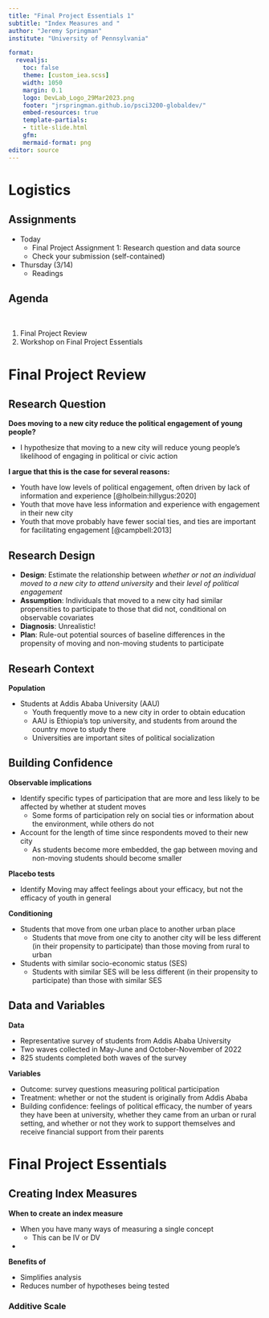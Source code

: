 ```yaml
---
title: "Final Project Essentials 1"
subtitle: "Index Measures and "
author: "Jeremy Springman"
institute: "University of Pennsylvania"

format:
  revealjs:
    toc: false
    theme: [custom_iea.scss]
    width: 1050
    margin: 0.1
    logo: DevLab_Logo_29Mar2023.png
    footer: "jrspringman.github.io/psci3200-globaldev/"
    embed-resources: true
    template-partials:
    - title-slide.html
    gfm:
    mermaid-format: png
editor: source
---
```


# Logistics

## Assignments

- Today
  + Final Project Assignment 1: Research question and data source
  + Check your submission (self-contained)
- Thursday (3/14)
  + Readings
  
## Agenda

\

1. Final Project Review
2. Workshop on Final Project Essentials

# Final Project Review

## Research Question

**Does moving to a new city reduce the political engagement of young people?**  

- I hypothesize that moving to a new city will reduce young people's likelihood of engaging in political or civic action

**I argue that this is the case for several reasons:**

- Youth have low levels of political engagement, often driven by lack of information and experience [@holbein:hillygus:2020]
- Youth that move have less information and experience with engagement in their new city
- Youth that move probably have fewer social ties, and ties are important for facilitating engagement [@campbell:2013]

## Research Design

- **Design**: Estimate the relationship between *whether or not an individual moved to a new city to attend university* and their *level of political engagement*
- **Assumption**: Individuals that moved to a new city had similar propensities to participate to those that did not, conditional on observable covariates 
- **Diagnosis**: Unrealistic!
- **Plan**: Rule-out potential sources of baseline differences in the propensity of moving and non-moving students to participate

## Researh Context

**Population**

- Students at Addis Ababa University (AAU)
  + Youth frequently move to a new city in order to obtain education
  + AAU is Ethiopia's top university, and students from around the country move to study there
  + Universities are important sites of political socialization


## Building Confidence

**Observable implications**

- Identify specific types of participation that are more and less likely to be affected by whether at student moves
  + Some forms of participation rely on social ties or information about the environment, while others do not
- Account for the length of time since respondents moved to their new city
  + As students become more embedded, the gap between moving and non-moving students should become smaller

**Placebo tests**

- Identify Moving may affect feelings about your efficacy, but not the efficacy of youth in general

**Conditioning**

- Students that move from one urban place to another urban place
  + Students that move from one city to another city will be less different (in their propensity to participate) than those moving from rural to urban
- Students with similar socio-economic status (SES)
  + Students with similar SES will be less different (in their propensity to participate) than those with similar SES

## Data and Variables

**Data**

- Representative survey of students from Addis Ababa University 
- Two waves collected in May-June and October-November of 2022
- 825 students completed both waves of the survey

**Variables**

- Outcome: survey questions measuring political participation
- Treatment: whether or not the student is originally from Addis Ababa
- Building confidence: feelings of political efficacy, the number of years they have been at university, whether they came from an urban or rural setting, and whether or not they work to support themselves and receive financial support from their parents


# Final Project Essentials



## Creating Index Measures

**When to create an index measure**

- When you have many ways of measuring a single concept
  + This can be IV or DV
- 


**Benefits of **

- Simplifies analysis
- Reduces number of hypotheses being tested



### Additive Scale

